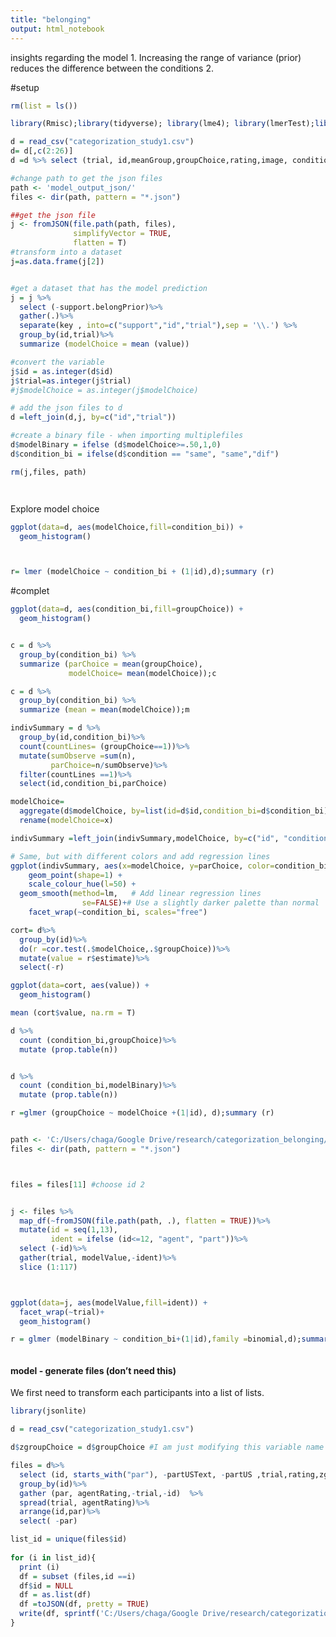 ---
title: "belonging"
output: html_notebook
---
insights regarding the model
1. Increasing the range of variance (prior) reduces the difference between the conditions
2. 

#setup
```{r, include=FALSE,echo=FALSE}

rm(list = ls())

library(Rmisc);library(tidyverse); library(lme4); library(lmerTest);library(jsonlite)

d = read_csv("categorization_study1.csv")
d= d[,c(2:26)]
d =d %>% select (trial, id,meanGroup,groupChoice,rating,image, condition )

#change path to get the json files
path <- 'model_output_json/'
files <- dir(path, pattern = "*.json")

##get the json file 
j <- fromJSON(file.path(path, files),
              simplifyVector = TRUE, 
              flatten = T)
#transform into a dataset
j=as.data.frame(j[2])


#get a dataset that has the model prediction 
j = j %>%
  select (-support.belongPrior)%>%
  gather(.)%>%
  separate(key , into=c("support","id","trial"),sep = '\\.') %>%
  group_by(id,trial)%>%
  summarize (modelChoice = mean (value))

#convert the variable
j$id = as.integer(d$id)
j$trial=as.integer(j$trial) 
#j$modelChoice = as.integer(j$modelChoice)

# add the json files to d 
d =left_join(d,j, by=c("id","trial"))

#create a binary file - when importing multiplefiles
d$modelBinary = ifelse (d$modelChoice>=.50,1,0)
d$condition_bi = ifelse(d$condition == "same", "same","dif")

rm(j,files, path)




```


Explore model choice 
```{r}
ggplot(data=d, aes(modelChoice,fill=condition_bi)) +
  geom_histogram()



r= lmer (modelChoice ~ condition_bi + (1|id),d);summary (r)

```




#complet
```{r data value by condition}


ggplot(data=d, aes(condition_bi,fill=groupChoice)) +
  geom_histogram()


c = d %>%
  group_by(condition_bi) %>%
  summarize (parChoice = mean(groupChoice),
             modelChoice= mean(modelChoice));c

c = d %>%
  group_by(condition_bi) %>%
  summarize (mean = mean(modelChoice));m


```

```{r summary by individual - by condition}

indivSummary = d %>%
  group_by(id,condition_bi)%>%
  count(countLines= (groupChoice==1))%>%
  mutate(sumObserve =sum(n),
         parChoice=n/sumObserve)%>%
  filter(countLines ==1)%>%
  select(id,condition_bi,parChoice)

modelChoice=
  aggregate(d$modelChoice, by=list(id=d$id,condition_bi=d$condition_bi), FUN=mean)%>%
  rename(modelChoice=x)

indivSummary =left_join(indivSummary,modelChoice, by=c("id", "condition_bi"))

# Same, but with different colors and add regression lines
ggplot(indivSummary, aes(x=modelChoice, y=parChoice, color=condition_bi)) +
    geom_point(shape=1) +
    scale_colour_hue(l=50) +
  geom_smooth(method=lm,   # Add linear regression lines
                se=FALSE)+# Use a slightly darker palette than normal
    facet_wrap(~condition_bi, scales="free")

```



```{r correlation  per participant}


cort= d%>%
  group_by(id)%>%
  do(r =cor.test(.$modelChoice,.$groupChoice))%>%
  mutate(value = r$estimate)%>%
  select(-r)

ggplot(data=cort, aes(value)) +
  geom_histogram() 

mean (cort$value, na.rm = T)

```




```{r}
d %>%
  count (condition_bi,groupChoice)%>%
  mutate (prop.table(n))



```

```{r}
d %>%
  count (condition_bi,modelBinary)%>%
  mutate (prop.table(n))
```


```{r}
r =glmer (groupChoice ~ modelChoice +(1|id), d);summary (r)



```
















```{r test that the model works well}


path <- 'C:/Users/chaga/Google Drive/research/categorization_belonging/study_1_categorization_manipulating_mean/model/input_json_files/'
files <- dir(path, pattern = "*.json")



files = files[11] #choose id 2


j <- files %>%
  map_df(~fromJSON(file.path(path, .), flatten = TRUE))%>%
  mutate(id = seq(1,13),
         ident = ifelse (id<=12, "agent", "part"))%>%
  select (-id)%>%
  gather(trial, modelValue,-ident)%>%
  slice (1:117)



ggplot(data=j, aes(modelValue,fill=ident)) +
  facet_wrap(~trial)+
  geom_histogram()


```





```{r}
r = glmer (modelBinary ~ condition_bi+(1|id),family =binomial,d);summary(r)



```





#### model - generate files (don't need this)

We first need to transform each participants into a list of lists. 

```{r generate json files -only use once}

library(jsonlite)

d = read_csv("categorization_study1.csv")

d$zgroupChoice = d$groupChoice #I am just modifying this variable name so that it would be at the end. 

files = d%>%
  select (id, starts_with("par"), -partUSText, -partUS ,trial,rating,zgroupChoice) %>%
  group_by(id)%>%
  gather (par, agentRating,-trial,-id)  %>%
  spread(trial, agentRating)%>%
  arrange(id,par)%>%
  select( -par)

list_id = unique(files$id)
  
for (i in list_id){
  print (i)
  df = subset (files,id ==i)
  df$id = NULL
  df = as.list(df)
  df =toJSON(df, pretty = TRUE)
  write(df, sprintf('C:/Users/chaga/Google Drive/research/categorization_belonging/study_1_categorization_manipulating_mean/model/input_json_files/id_%d.json', i))
}


```